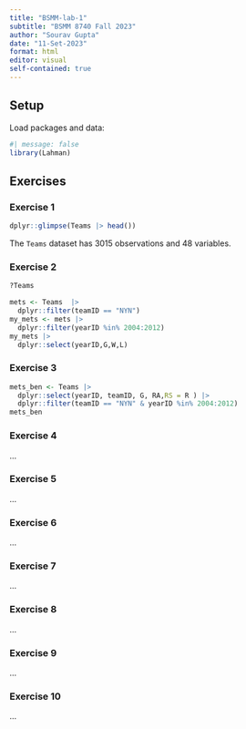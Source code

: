 ```yaml
---
title: "BSMM-lab-1"
subtitle: "BSMM 8740 Fall 2023"
author: "Sourav Gupta"
date: "11-Set-2023"
format: html
editor: visual
self-contained: true
---
```


## Setup

Load packages and data:

```r
#| message: false
library(Lahman)
```

## Exercises

### Exercise 1

```r
dplyr::glimpse(Teams |> head())
```

The `Teams` dataset has 3015 observations and 48 variables.

### Exercise 2
```r
?Teams
```


```r
mets <- Teams  |> 
  dplyr::filter(teamID == "NYN")
my_mets <- mets |>  
  dplyr::filter(yearID %in% 2004:2012)
my_mets |>  
  dplyr::select(yearID,G,W,L)

```

### Exercise 3

```r
mets_ben <- Teams |>
  dplyr::select(yearID, teamID, G, RA,RS = R ) |>
  dplyr::filter(teamID == "NYN" & yearID %in% 2004:2012)
mets_ben
```


### Exercise 4

...

### Exercise 5

...

### Exercise 6

...

### Exercise 7

...

### Exercise 8

...

### Exercise 9

...

### Exercise 10

...
